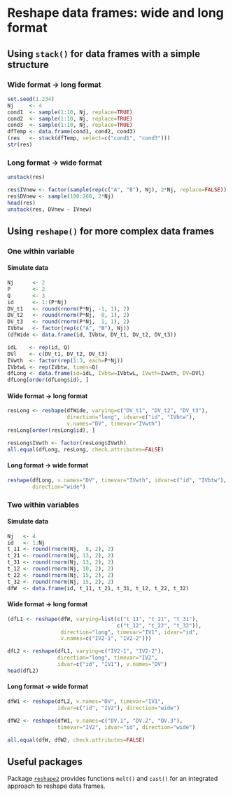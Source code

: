 Reshape data frames: wide and long format
=========================

Using `stack()` for data frames with a simple structure
-------------------------

### Wide format -> long format

```r
set.seed(1.234)
Nj     <- 4
cond1  <- sample(1:10, Nj, replace=TRUE)
cond2  <- sample(1:10, Nj, replace=TRUE)
cond3  <- sample(1:10, Nj, replace=TRUE)
dfTemp <- data.frame(cond1, cond2, cond3)
(res   <- stack(dfTemp, select=c("cond1", "cond3")))
str(res)
```

### Long format -> wide format

```r
unstack(res)
```

```r
res$IVnew <- factor(sample(rep(c("A", "B"), Nj), 2*Nj, replace=FALSE))
res$DVnew <- sample(100:200, 2*Nj)
head(res)
unstack(res, DVnew ~ IVnew)
```

Using `reshape()` for more complex data frames
-------------------------

### One within variable

#### Simulate data

```r
Nj      <- 2
P       <- 2
Q       <- 3
id      <- 1:(P*Nj)
DV_t1   <- round(rnorm(P*Nj, -1, 1), 2)
DV_t2   <- round(rnorm(P*Nj,  0, 1), 2)
DV_t3   <- round(rnorm(P*Nj,  1, 1), 2)
IVbtw   <- factor(rep(c("A", "B"), Nj))
(dfWide <- data.frame(id, IVbtw, DV_t1, DV_t2, DV_t3))
```

```r
idL    <- rep(id, Q)
DVl    <- c(DV_t1, DV_t2, DV_t3)
IVwth  <- factor(rep(1:3, each=P*Nj))
IVbtwL <- rep(IVbtw, times=Q)
dfLong <- data.frame(id=idL, IVbtw=IVbtwL, IVwth=IVwth, DV=DVl)
dfLong[order(dfLong$id), ]
```

#### Wide format -> long format

```r
resLong <- reshape(dfWide, varying=c("DV_t1", "DV_t2", "DV_t3"),
                   direction="long", idvar=c("id", "IVbtw"),
				   v.names="DV", timevar="IVwth")
resLong[order(resLong$id), ]
```

```r
resLong$IVwth <- factor(resLong$IVwth)
all.equal(dfLong, resLong, check.attributes=FALSE)
```

#### Long format -> wide format

```r
reshape(dfLong, v.names="DV", timevar="IVwth", idvar=c("id", "IVbtw"),
        direction="wide")
```

### Two within variables

#### Simulate data

```r
Nj   <- 4
id   <- 1:Nj
t_11 <- round(rnorm(Nj,  8, 2), 2)
t_21 <- round(rnorm(Nj, 13, 2), 2)
t_31 <- round(rnorm(Nj, 13, 2), 2)
t_12 <- round(rnorm(Nj, 10, 2), 2)
t_22 <- round(rnorm(Nj, 15, 2), 2)
t_32 <- round(rnorm(Nj, 15, 2), 2)
dfW  <- data.frame(id, t_11, t_21, t_31, t_12, t_22, t_32)
```

#### Wide format -> long format

```r
(dfL1 <- reshape(dfW, varying=list(c("t_11", "t_21", "t_31"),
                                   c("t_12", "t_22", "t_32")),
                 direction="long", timevar="IV1", idvar="id",
                 v.names=c("IV2-1", "IV2-2")))
```

```r
dfL2 <- reshape(dfL1, varying=c("IV2-1", "IV2-2"),
                direction="long", timevar="IV2",
				idvar=c("id", "IV1"), v.names="DV")
head(dfL2)
```

#### Long format -> wide format

```r
dfW1 <- reshape(dfL2, v.names="DV", timevar="IV1",
                idvar=c("id", "IV2"), direction="wide")
```

```r
dfW2 <- reshape(dfW1, v.names=c("DV.1", "DV.2", "DV.3"),
                timevar="IV2", idvar="id", direction="wide")

all.equal(dfW, dfW2, check.attributes=FALSE)
```

Useful packages
-------------------------

Package [`reshape2`](http://cran.r-project.org/package=reshape2) provides functions `melt()` and `cast()` for an integrated approach to reshape data frames.
